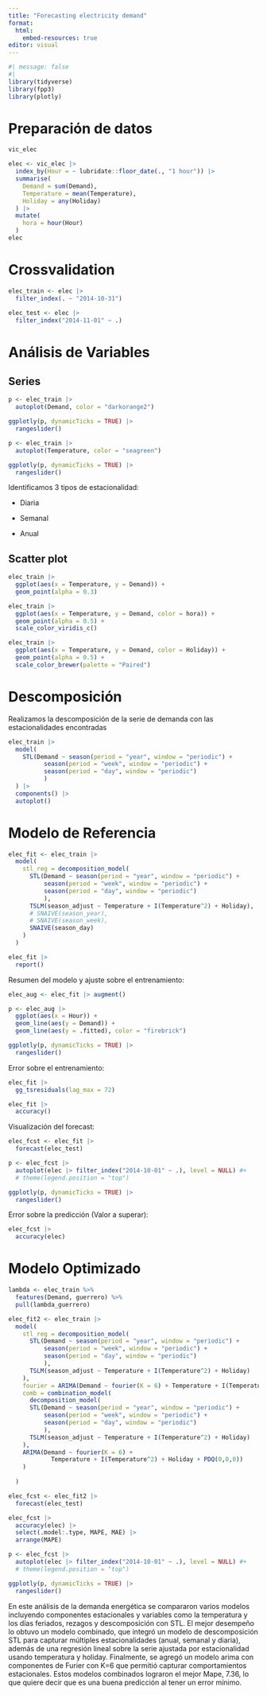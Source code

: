 ```yaml
---
title: "Forecasting electricity demand"
format: 
  html:
    embed-resources: true
editor: visual
---
```


```r
#| message: false
#| 
library(tidyverse)
library(fpp3)
library(plotly)
```

# Preparación de datos

```r
vic_elec

elec <- vic_elec |> 
  index_by(Hour = ~ lubridate::floor_date(., "1 hour")) |> 
  summarise(
    Demand = sum(Demand),
    Temperature = mean(Temperature),
    Holiday = any(Holiday)
  ) |> 
  mutate(
    hora = hour(Hour)
  )
elec
```

# Crossvalidation

```r
elec_train <- elec |> 
  filter_index(. ~ "2014-10-31")

elec_test <- elec |> 
  filter_index("2014-11-01" ~ .)
```

# Análisis de Variables

## Series

```r
p <- elec_train |> 
  autoplot(Demand, color = "darkorange2")

ggplotly(p, dynamicTicks = TRUE) |> 
  rangeslider()
```

```r
p <- elec_train |> 
  autoplot(Temperature, color = "seagreen")

ggplotly(p, dynamicTicks = TRUE) |> 
  rangeslider()
```

Identificamos 3 tipos de estacionalidad:

-   Diaria

-   Semanal

-   Anual

## Scatter plot

```r
elec_train |> 
  ggplot(aes(x = Temperature, y = Demand)) +
  geom_point(alpha = 0.3)
```

```r
elec_train |> 
  ggplot(aes(x = Temperature, y = Demand, color = hora)) +
  geom_point(alpha = 0.5) +
  scale_color_viridis_c()

elec_train |> 
  ggplot(aes(x = Temperature, y = Demand, color = Holiday)) +
  geom_point(alpha = 0.5) +
  scale_color_brewer(palette = "Paired")
```

# Descomposición

Realizamos la descomposición de la serie de demanda con las estacionalidades encontradas

```r
elec_train |> 
  model(
    STL(Demand ~ season(period = "year", window = "periodic") + 
          season(period = "week", window = "periodic") +
          season(period = "day", window = "periodic")
          )
  ) |> 
  components() |> 
  autoplot()
```

# Modelo de Referencia

```r
elec_fit <- elec_train |> 
  model(
    stl_reg = decomposition_model(
      STL(Demand ~ season(period = "year", window = "periodic") + 
          season(period = "week", window = "periodic") +
          season(period = "day", window = "periodic")
          ),
      TSLM(season_adjust ~ Temperature + I(Temperature^2) + Holiday),
      # SNAIVE(season_year),
      # SNAIVE(season_week),
      SNAIVE(season_day)
    )
  )

elec_fit |> 
  report()
```

Resumen del modelo y ajuste sobre el entrenamiento:

```r
elec_aug <- elec_fit |> augment()

p <- elec_aug |> 
  ggplot(aes(x = Hour)) +
  geom_line(aes(y = Demand)) +
  geom_line(aes(y = .fitted), color = "firebrick")

ggplotly(p, dynamicTicks = TRUE) |> 
  rangeslider()
```

Error sobre el entrenamiento:

```r
elec_fit |> 
  gg_tsresiduals(lag_max = 72)

elec_fit |> 
  accuracy()
```

Visualización del forecast:

```r
elec_fcst <- elec_fit |>
  forecast(elec_test)

p <- elec_fcst |> 
  autoplot(elec |> filter_index("2014-10-01" ~ .), level = NULL) #+ 
  # theme(legend.position = "top")

ggplotly(p, dynamicTicks = TRUE) |> 
  rangeslider()
```

Error sobre la predicción (Valor a superar):

```r
elec_fcst |> 
  accuracy(elec)
```

# Modelo Optimizado

```r
lambda <- elec_train %>% 
  features(Demand, guerrero) %>% 
  pull(lambda_guerrero)
```

```r
elec_fit2 <- elec_train |> 
  model(
    stl_reg = decomposition_model(
      STL(Demand ~ season(period = "year", window = "periodic") + 
          season(period = "week", window = "periodic") +
          season(period = "day", window = "periodic")
          ),
      TSLM(season_adjust ~ Temperature + I(Temperature^2) + Holiday)
    ),
    fourier = ARIMA(Demand ~ fourier(K = 6) + Temperature + I(Temperature^2) + Holiday + PDQ(0,0,0)),
    comb = combination_model(
      decomposition_model(
      STL(Demand ~ season(period = "year", window = "periodic") + 
          season(period = "week", window = "periodic") +
          season(period = "day", window = "periodic")
          ),
      TSLM(season_adjust ~ Temperature + I(Temperature^2) + Holiday)
    ),
    ARIMA(Demand ~ fourier(K = 6) + 
            Temperature + I(Temperature^2) + Holiday + PDQ(0,0,0))
    )
    
  )

elec_fcst <- elec_fit2 |>
  forecast(elec_test)

elec_fcst |> 
  accuracy(elec) |> 
  select(.model:.type, MAPE, MAE) |> 
  arrange(MAPE)
```

```r
p <- elec_fcst |> 
  autoplot(elec |> filter_index("2014-10-01" ~ .), level = NULL) #+ 
  # theme(legend.position = "top")

ggplotly(p, dynamicTicks = TRUE) |> 
  rangeslider()
```

En este análisis de la demanda energética se compararon varios modelos incluyendo componentes estacionales y variables como la temperatura y los días feriados, rezagos y descomposición con STL. El mejor desempeño lo obtuvo un modelo combinado, que integró un modelo de descomposición STL para capturar múltiples estacionalidades (anual, semanal y diaria), además de una regresión lineal sobre la serie ajustada por estacionalidad usando temperatura y holiday. Finalmente, se agregó un modelo arima con componentes de Furier con K=6 que permitió capturar comportamientos estacionales. Estos modelos combinados lograron el mejor Mape, 7.36, lo que quiere decir que es una buena predicción al tener un error mínimo.
